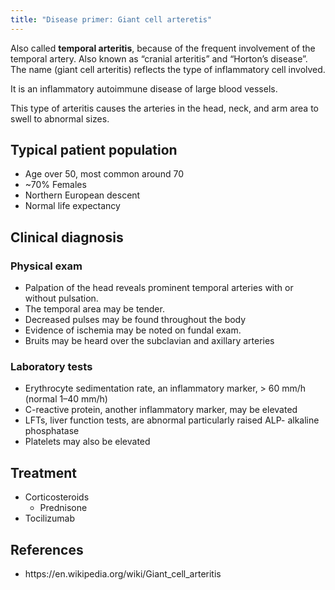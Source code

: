 ```yaml
---
title: "Disease primer: Giant cell arteretis"
---
```


Also called **temporal arteritis**, because of the frequent involvement of the temporal artery.
Also known as "cranial arteritis" and "Horton's disease".
The name (giant cell arteritis) reflects the type of inflammatory cell involved.

It is an inflammatory autoimmune disease of large blood vessels.

This type of arteritis causes the arteries in the head, neck, and arm area to swell to abnormal sizes.

## Typical patient population

* Age over 50, most common around 70
* ~70% Females
* Northern European descent
* Normal life expectancy

## Clinical diagnosis

### Physical exam

* Palpation of the head reveals prominent temporal arteries with or without pulsation.
* The temporal area may be tender.
* Decreased pulses may be found throughout the body
* Evidence of ischemia may be noted on fundal exam.
* Bruits may be heard over the subclavian and axillary arteries

### Laboratory tests

* Erythrocyte sedimentation rate, an inflammatory marker, > 60 mm/h (normal 1–40 mm/h)
* C-reactive protein, another inflammatory marker, may be elevated
* LFTs, liver function tests, are abnormal particularly raised ALP- alkaline phosphatase
* Platelets may also be elevated

## Treatment

* Corticosteroids
  * Prednisone
* Tocilizumab

## References

* https://en.wikipedia.org/wiki/Giant_cell_arteritis
